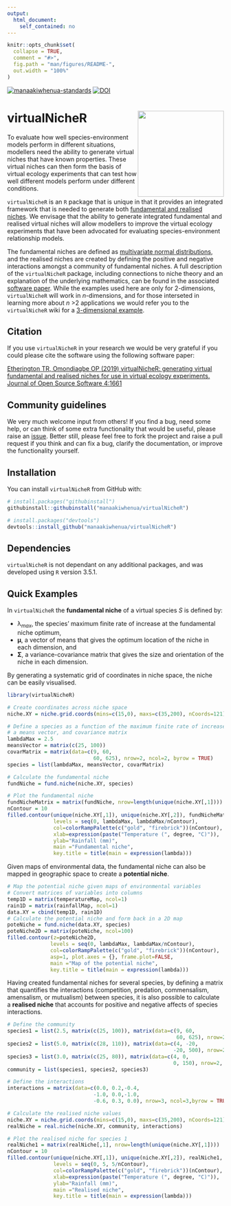 ```yaml
---
output:
  html_document:
    self_contained: no
---
```


<!-- README.md is generated from README.Rmd. Please edit that file -->

```r
knitr::opts_chunk$set(
  collapse = TRUE,
  comment = "#>",
  fig.path = "man/figures/README-",
  out.width = "100%"
)
```
[![manaakiwhenua-standards](https://github.com/manaakiwhenua/virtualNicheR/workflows/manaakiwhenua-standards/badge.svg)](https://github.com/manaakiwhenua/manaakiwhenua-standards)
[![DOI](https://joss.theoj.org/papers/10.21105/joss.01661/status.svg)](https://doi.org/10.21105/joss.01661)

# virtualNicheR <img src="man/figures/logo.png" align="right" width="200" />

To evaluate how well species-environment models perform in different situations, modellers need the ability to generate virtual niches that have known properties.  These virtual niches can then form the basis of virtual ecology experiments that can test how well different models perform under different conditions.

`virtualNicheR` is an `R` package that is unique in that it provides an integrated framework that is needed to generate both [fundamental and realised niches](https://en.wikipedia.org/wiki/Ecological_niche).  We envisage that the ability to generate integrated fundamental and realised virtual niches will allow modellers to improve the virtual ecology experiments that have been advocated for evaluating species-environment relationship models.

The fundamental niches are defined as [multivariate normal distributions](https://en.wikipedia.org/wiki/Multivariate_normal_distribution), and the realised niches are created by defining the positive and negative interactions amongst a community of fundamental niches.  A full description of the `virtualNicheR` package, including connections to niche theory and an explanation of the underlying mathematics, can be found in the associated [software paper](https://joss.theoj.org/papers/10.21105/joss.01661).  While the examples used here are only for 2-dimensions, `virtualNicheR` will work in _n_-dimensions, and for those interseted in learning more about _n_ >2 applications we would refer you to the `virtualNicheR` wiki for a [3-dimensional example](https://github.com/manaakiwhenua/virtualNicheR/wiki/virtualNicheR-in-3-dimensions).

## Citation

If you use `virtualNicheR` in your research we would be very grateful if you could please cite the software using the following software paper:

[Etherington TR, Omondiagbe OP (2019) virtualNicheR: generating virtual fundamental and realised niches for use in virtual ecology experiments. Journal of Open Source Software 4:1661](https://joss.theoj.org/papers/10.21105/joss.01661)

## Community guidelines

We very much welcome input from others!  If you find a bug, need some help, or can think of some extra functionality that would be useful, please raise an [issue](https://github.com/manaakiwhenua/virtualNicheR/issues).  Better still, please feel free to fork the project and raise a pull request if you think and can fix a bug, clarify the documentation, or improve the functionality yourself.

## Installation

You can install `virtualNicheR` from GitHub with:

``` r
# install.packages("githubinstall")
githubinstall::githubinstall("manaakiwhenua/virtualNicheR")

# install.packages("devtools")
devtools::install_github("manaakiwhenua/virtualNicheR")
```

## Dependencies

`virtualNicheR` is not dependant on any additional packages, and was developed using `R` version 3.5.1.

## Quick Examples

In ``virtualNicheR`` the **fundamental niche** of a virtual species *S* is defined by:

-  λ<sub>*max*</sub>, the species' maximum finite rate of increase at the fundamental niche optimum,
- **μ**, a vector of means  that gives the optimum location of the niche in each dimension, and
- **Σ**, a variance-covariance matrix  that gives the size and orientation of the niche in each dimension.

By generating a systematic grid of coordinates in niche space, the niche can be easily visualised.

``` r
library(virtualNicheR)

# Create coordinates across niche space
niche.XY = niche.grid.coords(mins=c(15,0), maxs=c(35,200), nCoords=121)

# Define a species as a function of the maximum finite rate of increase,
# a means vector, and covariance matrix
lambdaMax = 2.5
meansVector = matrix(c(25, 100))
covarMatrix = matrix(data=c(9, 60,
                            60, 625), nrow=2, ncol=2, byrow = TRUE)
species = list(lambdaMax, meansVector, covarMatrix)

# Calculate the fundamental niche
fundNiche = fund.niche(niche.XY, species)

# Plot the fundamental niche
fundNicheMatrix = matrix(fundNiche, nrow=length(unique(niche.XY[,1])))
nContour = 10
filled.contour(unique(niche.XY[,1]), unique(niche.XY[,2]), fundNicheMatrix,
               levels = seq(0, lambdaMax, lambdaMax/nContour),
               col=colorRampPalette(c("gold", "firebrick"))(nContour),
               xlab=expression(paste("Temperature (", degree, "C)")),
               ylab="Rainfall (mm)",
               main ="Fundamental niche",
               key.title = title(main = expression(lambda)))

```

Given maps of environmental data, the fundamental niche can also be mapped in geographic space to create a **potential niche**.

``` r
# Map the potential niche given maps of environmental variables
# Convert matrices of variables into columns
temp1D = matrix(temperatureMap, ncol=1)
rain1D = matrix(rainfallMap, ncol=1)
data.XY = cbind(temp1D, rain1D)
# Calculate the potential niche and form back in a 2D map
poteNiche = fund.niche(data.XY, species)
poteNiche2D = matrix(poteNiche, ncol=100)
filled.contour(z=poteNiche2D,
              levels = seq(0, lambdaMax, lambdaMax/nContour),
              col=colorRampPalette(c("gold", "firebrick"))(nContour),
              asp=1, plot.axes = {}, frame.plot=FALSE,
              main ="Map of the potential niche",
              key.title = title(main = expression(lambda)))

```

Having created fundamental niches for several species, by defining a matrix that quantifies the interactions (competition, predation, commensalism, amensalism, or mutualism) between species, it is also possible to calculate a **realised niche**  that accounts for positive and negative affects of species interactions.

``` r
# Define the community
species1 = list(2.5, matrix(c(25, 100)), matrix(data=c(9, 60,
                                                       60, 625), nrow=2, ncol=2, byrow=TRUE))
species2 = list(5.0, matrix(c(28, 110)), matrix(data=c(4, -20, 
                                                      -20, 500), nrow=2, ncol=2, byrow=TRUE))
species3 = list(3.0, matrix(c(25, 80)), matrix(data=c(4, 0,
                                                      0, 150), nrow=2, ncol=2, byrow=TRUE))
community = list(species1, species2, species3)

# Define the interactions
interactions = matrix(data=c(0.0, 0.2,-0.4,
                            -1.0, 0.0,-1.0,
                            -0.6, 0.3, 0.0), nrow=3, ncol=3,byrow = TRUE)

# Calculate the realised niche values
niche.XY = niche.grid.coords(mins=c(15,0), maxs=c(35,200), nCoords=121)
realNiche = real.niche(niche.XY, community, interactions)

# Plot the realised niche for species 1
realNiche1 = matrix(realNiche[,1], nrow=length(unique(niche.XY[,1])))
nContour = 10
filled.contour(unique(niche.XY[,1]), unique(niche.XY[,2]), realNiche1,
               levels = seq(0, 5, 5/nContour),
               col=colorRampPalette(c("gold", "firebrick"))(nContour),
               xlab=expression(paste("Temperature (", degree, "C)")),
               ylab="Rainfall (mm)",
               main ="Realised niche",
               key.title = title(main = expression(lambda)))

```
